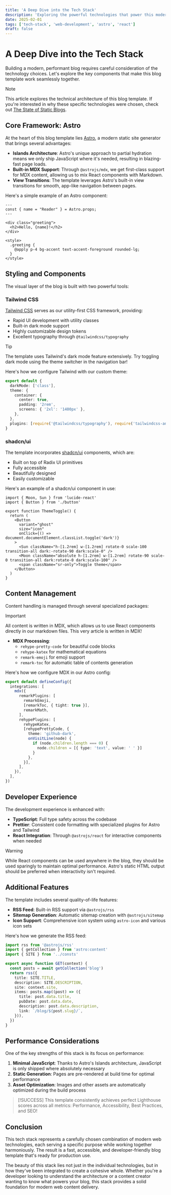 ```yaml
---
title: 'A Deep Dive into the Tech Stack'
description: 'Exploring the powerful technologies that power this modern blog template'
date: 2025-02-01
tags: ['tech-stack', 'web-development', 'astro', 'react']
draft: false
---
```


# A Deep Dive into the Tech Stack

Building a modern, performant blog requires careful consideration of the technology choices. Let's explore the key components that make this blog template work seamlessly together.

> [!NOTE]
> This article explores the technical architecture of this blog template. If you're interested in why these specific technologies were chosen, check out [The State of Static Blogs](/blog/the-state-of-static-blogs).

## Core Framework: Astro

At the heart of this blog template lies [Astro](https://astro.build/), a modern static site generator that brings several advantages:

- **Islands Architecture**: Astro's unique approach to partial hydration means we only ship JavaScript where it's needed, resulting in blazing-fast page loads.
- **Built-in MDX Support**: Through `@astrojs/mdx`, we get first-class support for MDX content, allowing us to mix React components with Markdown.
- **View Transitions**: The template leverages Astro's built-in view transitions for smooth, app-like navigation between pages.

Here's a simple example of an Astro component:

```astro title="src/components/Greeting.astro"
---
const { name = "Reader" } = Astro.props;
---

<div class="greeting">
  <h2>Hello, {name}!</h2>
</div>

<style>
  .greeting {
    @apply p-4 bg-accent text-accent-foreground rounded-lg;
  }
</style>
```

## Styling and Components

The visual layer of the blog is built with two powerful tools:

### Tailwind CSS

[Tailwind CSS](https://tailwindcss.com) serves as our utility-first CSS framework, providing:
- Rapid UI development with utility classes
- Built-in dark mode support
- Highly customizable design tokens
- Excellent typography through `@tailwindcss/typography`

> [!TIP]
> The template uses Tailwind's dark mode feature extensively. Try toggling dark mode using the theme switcher in the navigation bar!

Here's how we configure Tailwind with our custom theme:

```typescript title="tailwind.config.ts" {3-8}
export default {
  darkMode: ['class'],
  theme: {
    container: {
      center: true,
      padding: '2rem',
      screens: { '2xl': '1400px' },
    },
  },
  plugins: [require('@tailwindcss/typography'), require('tailwindcss-animate')],
}
```

### shadcn/ui

The template incorporates [shadcn/ui](https://ui.shadcn.com/) components, which are:
- Built on top of Radix UI primitives
- Fully accessible
- Beautifully designed
- Easily customizable

Here's an example of a shadcn/ui component in use:

```tsx title="src/components/ui/ThemeToggle.tsx"
import { Moon, Sun } from 'lucide-react'
import { Button } from './button'

export function ThemeToggle() {
  return (
    <Button
      variant="ghost"
      size="icon"
      onClick={() => document.documentElement.classList.toggle('dark')}
    >
      <Sun className="h-[1.2rem] w-[1.2rem] rotate-0 scale-100 transition-all dark:-rotate-90 dark:scale-0" />
      <Moon className="absolute h-[1.2rem] w-[1.2rem] rotate-90 scale-0 transition-all dark:rotate-0 dark:scale-100" />
      <span className="sr-only">Toggle theme</span>
    </Button>
  )
}
```

## Content Management

Content handling is managed through several specialized packages:

> [!IMPORTANT]
> All content is written in MDX, which allows us to use React components directly in our markdown files. This very article is written in MDX!

- **MDX Processing**: 
  - `rehype-pretty-code` for beautiful code blocks
  - `rehype-katex` for mathematical equations
  - `remark-emoji` for emoji support
  - `remark-toc` for automatic table of contents generation

Here's how we configure MDX in our Astro config:

```typescript title="astro.config.ts" {4-15}
export default defineConfig({
  integrations: [
    mdx({
      remarkPlugins: [
        remarkEmoji,
        [remarkToc, { tight: true }],
        remarkMath,
      ],
      rehypePlugins: [
        rehypeKatex,
        [rehypePrettyCode, {
          theme: 'github-dark',
          onVisitLine(node) {
            if (node.children.length === 0) {
              node.children = [{ type: 'text', value: ' ' }]
            }
          },
        }],
      ],
    }),
  ],
})
```

## Developer Experience

The development experience is enhanced with:

- **TypeScript**: Full type safety across the codebase
- **Prettier**: Consistent code formatting with specialized plugins for Astro and Tailwind
- **React Integration**: Through `@astrojs/react` for interactive components when needed

> [!WARNING]
> While React components can be used anywhere in the blog, they should be used sparingly to maintain optimal performance. Astro's static HTML output should be preferred when interactivity isn't required.

## Additional Features

The template includes several quality-of-life features:

- **RSS Feed**: Built-in RSS support via `@astrojs/rss`
- **Sitemap Generation**: Automatic sitemap creation with `@astrojs/sitemap`
- **Icon Support**: Comprehensive icon system using `astro-icon` and various icon sets

Here's how we generate the RSS feed:

```typescript title="src/pages/rss.xml.ts"
import rss from '@astrojs/rss'
import { getCollection } from 'astro:content'
import { SITE } from '../consts'

export async function GET(context) {
  const posts = await getCollection('blog')
  return rss({
    title: SITE.TITLE,
    description: SITE.DESCRIPTION,
    site: context.site,
    items: posts.map((post) => ({
      title: post.data.title,
      pubDate: post.data.date,
      description: post.data.description,
      link: `/blog/${post.slug}/`,
    })),
  })
}
```

## Performance Considerations

One of the key strengths of this stack is its focus on performance:

1. **Minimal JavaScript**: Thanks to Astro's Islands architecture, JavaScript is only shipped where absolutely necessary
2. **Static Generation**: Pages are pre-rendered at build time for optimal performance
3. **Asset Optimization**: Images and other assets are automatically optimized during the build process

> [!SUCCESS]
> This template consistently achieves perfect Lighthouse scores across all metrics: Performance, Accessibility, Best Practices, and SEO!

## Conclusion

This tech stack represents a carefully chosen combination of modern web technologies, each serving a specific purpose while working together harmoniously. The result is a fast, accessible, and developer-friendly blog template that's ready for production use.

The beauty of this stack lies not just in the individual technologies, but in how they've been integrated to create a cohesive whole. Whether you're a developer looking to understand the architecture or a content creator wanting to know what powers your blog, this stack provides a solid foundation for modern web content delivery. 